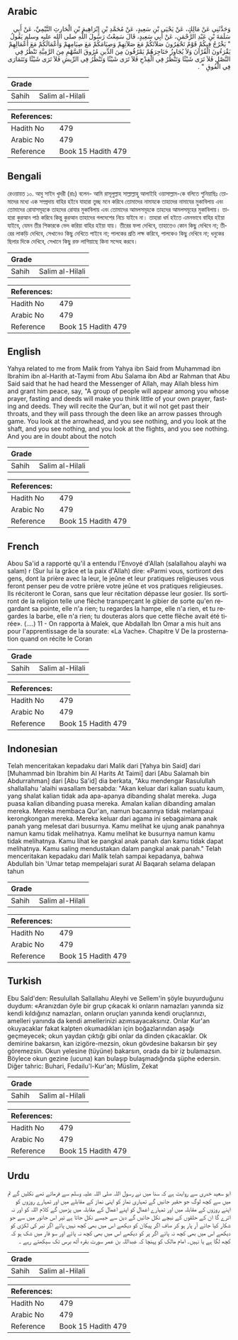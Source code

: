 ## Arabic


<div dir="rtl" lang="ar" style={{fontSize:'larger',backgroundColor:'#f8f9fa',padding:20}}>
وَحَدَّثَنِي عَنْ مَالِكٍ، عَنْ يَحْيَى بْنِ سَعِيدٍ، عَنْ مُحَمَّدِ بْنِ إِبْرَاهِيمَ بْنِ الْحَارِثِ التَّيْمِيِّ، عَنْ أَبِي سَلَمَةَ بْنِ عَبْدِ الرَّحْمَنِ، عَنْ أَبِي سَعِيدٍ، قَالَ سَمِعْتُ رَسُولَ اللَّهِ صلى الله عليه وسلم يَقُولُ ‏ "‏ يَخْرُجُ فِيكُمْ قَوْمٌ تَحْقِرُونَ صَلاَتَكُمْ مَعَ صَلاَتِهِمْ وَصِيَامَكُمْ مَعَ صِيَامِهِمْ وَأَعْمَالَكُمْ مَعَ أَعْمَالِهِمْ يَقْرَءُونَ الْقُرْآنَ وَلاَ يُجَاوِزُ حَنَاجِرَهُمْ يَمْرُقُونَ مِنَ الدِّينِ مُرُوقَ السَّهْمِ مِنَ الرَّمِيَّةِ تَنْظُرُ فِي النَّصْلِ فَلاَ تَرَى شَيْئًا وَتَنْظُرُ فِي الْقِدْحِ فَلاَ تَرَى شَيْئًا وَتَنْظُرُ فِي الرِّيشِ فَلاَ تَرَى شَيْئًا وَتَتَمَارَى فِي الْفُوقِ ‏"‏ ‏.‏
</div>
<div style={{backgroundColor:'#f8f9fa',padding:20, marginBottom: 10}}><table> <thead> <tr> <th>Grade</th> <th></th> </tr> </thead> <tbody> <tr><td>Sahih</td><td>Salim al-Hilali</td></tr></tbody></table><table> <thead> <tr> <th>References:</th> <th></th> </tr> </thead> <tbody><tr><td>Hadith No</td><td>479</td></tr><tr><td>Arabic No</td><td>479</td></tr><tr><td>Reference</td><td>Book 15 Hadith 479</td></tr></tbody></table></div>

## Bengali


<div dir="ltr" lang="bn" style={{fontSize:'larger',backgroundColor:'#f8f9fa',padding:20}}>
রেওয়ায়ত ১০. আবু সাইদ খুদরী (রাঃ) বলেন- আমি রাসূলুল্লাহ সাল্লাল্লাহু আলাইহি ওয়াসাল্লাম-কে বলিতে শুনিয়াছিঃ তোমাদের মধ্যে এক সম্প্রদায় বাহির হইবে যাহারা তুচ্ছ মনে করিবে তোমাদের নামাযকে তাহাদের নামাযের মুকাবিলায় এবং তোমাদের রোযাসমূহকে তাহদের রোযার মুকাবিলায় এবং তোমাদের আমলসমূহকে তাহদের আমলসমূহের মুকাবিলায়। তাহারা কুরআন পাঠ করিবে কিন্তু কুরআন তাহাদের গলদেশের নিচে যাইবে না। তাহারা ধর্ম হইতে এমনভাবে বাহির হইয়া যাইবে, যেমন তীর শিকারকে ভেদ করিয়া বাহির হইয়া যায়। তীরের ফলা দেখিবে, তাহাতেও কোন কিছু দেখিবে না; তীরের লাকড়ি দেখিবে, সেখানেও কিছু দেখিতে পাইবে না; পালকের প্রতি লক্ষ করিবে, পালকেও কিছু দেখিবে না; ধনুকের ছিলার দিকে দেখিবে, সেখানে কিছু রক্ত লাগিয়াছে কিনা সন্দেহ করবে।
</div>
<div style={{backgroundColor:'#f8f9fa',padding:20, marginBottom: 10}}><table> <thead> <tr> <th>Grade</th> <th></th> </tr> </thead> <tbody> <tr><td>Sahih</td><td>Salim al-Hilali</td></tr></tbody></table><table> <thead> <tr> <th>References:</th> <th></th> </tr> </thead> <tbody><tr><td>Hadith No</td><td>479</td></tr><tr><td>Arabic No</td><td>479</td></tr><tr><td>Reference</td><td>Book 15 Hadith 479</td></tr></tbody></table></div>

## English


<div dir="ltr" lang="en" style={{fontSize:'larger',backgroundColor:'#f8f9fa',padding:20}}>
Yahya related to me from Malik from Yahya ibn Said from Muhammad ibn Ibrahim ibn al-Harith at-Taymi from Abu Salama ibn Abd ar Rahman that Abu Said said that he had heard the Messenger of Allah, may Allah bless him and grant him peace, say, "A group of people will appear among you whose prayer, fasting and deeds will make you think little of your own prayer, fasting and deeds. They will recite the Qur'an, but it wil not get past their throats, and they will pass through the deen like an arrow passes through game. You look at the arrowhead, and you see nothing, and you look at the shaft, and you see nothing, and you look at the flights, and you see nothing. And you are in doubt about the notch
</div>
<div style={{backgroundColor:'#f8f9fa',padding:20, marginBottom: 10}}><table> <thead> <tr> <th>Grade</th> <th></th> </tr> </thead> <tbody> <tr><td>Sahih</td><td>Salim al-Hilali</td></tr></tbody></table><table> <thead> <tr> <th>References:</th> <th></th> </tr> </thead> <tbody><tr><td>Hadith No</td><td>479</td></tr><tr><td>Arabic No</td><td>479</td></tr><tr><td>Reference</td><td>Book 15 Hadith 479</td></tr></tbody></table></div>

## French


<div dir="ltr" lang="fr" style={{fontSize:'larger',backgroundColor:'#f8f9fa',padding:20}}>
Abou Sa'id a rapporté qu'il a entendu l'Envoyé d'Allah (salallahou alayhi wa salam) r (Sur lui la grâce et la paix d'Allah) dire: «Parmi vous, sortiront des gens, dont la prière avec la leur, le jeûne et leur pratiques religieuses vous feront penser peu de votre prière votre jeûne et vos pratiques religieuses. Ils réciteront le Coran, sans que leur récitation dépasse leur gosier. Ils sortiront de la religion telle une flèche transperçant le gibier de sorte qu'en regardant sa pointe, elle n'a rien; tu regardes la hampe, elle n'a rien, et tu regardes la barbe, elle n'a rien; tu douteras alors que cette flèche avait été tirée». (....) 11 - On rapporta à Malek, que Abdallah Ibn Omar a mis huit ans pour l'apprentissage de la sourate: «La Vache». Chapitre V De la prosternation quand on récite le Coran
</div>
<div style={{backgroundColor:'#f8f9fa',padding:20, marginBottom: 10}}><table> <thead> <tr> <th>Grade</th> <th></th> </tr> </thead> <tbody> <tr><td>Sahih</td><td>Salim al-Hilali</td></tr></tbody></table><table> <thead> <tr> <th>References:</th> <th></th> </tr> </thead> <tbody><tr><td>Hadith No</td><td>479</td></tr><tr><td>Arabic No</td><td>479</td></tr><tr><td>Reference</td><td>Book 15 Hadith 479</td></tr></tbody></table></div>

## Indonesian


<div dir="ltr" lang="id" style={{fontSize:'larger',backgroundColor:'#f8f9fa',padding:20}}>
Telah menceritakan kepadaku dari Malik dari [Yahya bin Said] dari [Muhammad bin Ibrahim bin Al Harits At Taimi] dari [Abu Salamah bin Abdurrahman] dari [Abu Sa'id] dia berkata, "Aku mendengar Rasulullah shallallahu 'alaihi wasallam bersabda: "Akan keluar dari kalian suatu kaum, yang shalat kalian tidak ada apa-apanya dibanding shalat mereka. Juga puasa kalian dibanding puasa mereka. Amalan kalian dibanding amalan mereka. Mereka membaca Qur'an, namun bacaannya tidak melampaui kerongkongan mereka. Mereka keluar dari agama ini sebagaimana anak panah yang melesat dari busurnya. Kamu melihat ke ujung anak panahnya namun kamu tidak melihatnya. Kamu melihat ke busurnya namun kamu tidak melihatnya. Kamu lihat ke pangkal anak panah dan kamu tidak dapat melihatnya. Kamu saling mendustakan dalam pangkal anak panah." Telah menceritakan kepadaku dari Malik telah sampai kepadanya, bahwa Abdullah bin 'Umar tetap mempelajari surat Al Baqarah selama delapan tahun
</div>
<div style={{backgroundColor:'#f8f9fa',padding:20, marginBottom: 10}}><table> <thead> <tr> <th>Grade</th> <th></th> </tr> </thead> <tbody> <tr><td>Sahih</td><td>Salim al-Hilali</td></tr></tbody></table><table> <thead> <tr> <th>References:</th> <th></th> </tr> </thead> <tbody><tr><td>Hadith No</td><td>479</td></tr><tr><td>Arabic No</td><td>479</td></tr><tr><td>Reference</td><td>Book 15 Hadith 479</td></tr></tbody></table></div>

## Turkish


<div dir="ltr" lang="tr" style={{fontSize:'larger',backgroundColor:'#f8f9fa',padding:20}}>
Ebu Saîd'den: Resulullah Sallallahu Aleyhi ve Sellem'in şöyle buyurduğunu duydum: «Aranızdan öyle bir grup çıkacak ki onların namazları yanında siz kendi kıldığınız namazları, onların oruçları yanında kendi oruçlarınızı, amelleri yanında da kendi amellerinizi azımsayacaksınız. Onlar Kur'an okuyacaklar fakat kalpten okumadıkları için boğazlarından aşağı geçmeyecek; okun yaydan çıktığı gibi onlar da dinden çıkacaklar. Ok demirine bakarsın, kan izigöre-mezsin, okun gövdesine bakarsın bir şey göremezsin. Okun yelesi­ne (tüyüne) bakarsın, orada da bir iz bulamazsın. Böylece okun ge­zine (ucuna) kan bulaşıp bulaşmadığında şüphe edersin. Diğer tahric: Buhari, Fedailu'l-Kur'an; Müslim, Zekat
</div>
<div style={{backgroundColor:'#f8f9fa',padding:20, marginBottom: 10}}><table> <thead> <tr> <th>Grade</th> <th></th> </tr> </thead> <tbody> <tr><td>Sahih</td><td>Salim al-Hilali</td></tr></tbody></table><table> <thead> <tr> <th>References:</th> <th></th> </tr> </thead> <tbody><tr><td>Hadith No</td><td>479</td></tr><tr><td>Arabic No</td><td>479</td></tr><tr><td>Reference</td><td>Book 15 Hadith 479</td></tr></tbody></table></div>

## Urdu


<div dir="rtl" lang="ur" style={{fontSize:'larger',backgroundColor:'#f8f9fa',padding:20}}>
ابو سعید خدری سے روایت ہے کہ سنا میں نے رسول اللہ صلی اللہ علیہ وسلم سے فرماتے تھے نکلیں گے تم میں سے کچھ لوگ جو حقیر جانیں گے تمہاری نماز کو اپنی نماز کے مقابلے میں اور تمہارے روزوں کو اپنے روزوں کے مقابلہ میں اور تمہارے اعمال کو اپنے اعمال کے مقابلہ میں پڑھیں گے کلام اللہ کو اور نہ اترے گا ان کے حلقوں کے نیچے نکل جائیں گے دین سے جیسے نکل جاتا ہے تیر اس جانور میں سے جو شکار کیا جائے آر پار ہو کر صاف اگر پیکان کو دیکھے اس میں بھی کچھ نہیں پائے اگر تیر کی لکڑی کو دیکھے اس میں بھی کچھ نہ پائے اگر پر کو دیکھے اس میں بھی کچھ نہ پائے اور سو فار میں شک ہو کہ کچھ لگا ہے یا نہیں۔ امام مالک کو پہنچا کہ عبداللہ بن عمر سورت بقرہ آٹھ برس تک سیکھتے رہے ۔
</div>
<div style={{backgroundColor:'#f8f9fa',padding:20, marginBottom: 10}}><table> <thead> <tr> <th>Grade</th> <th></th> </tr> </thead> <tbody> <tr><td>Sahih</td><td>Salim al-Hilali</td></tr></tbody></table><table> <thead> <tr> <th>References:</th> <th></th> </tr> </thead> <tbody><tr><td>Hadith No</td><td>479</td></tr><tr><td>Arabic No</td><td>479</td></tr><tr><td>Reference</td><td>Book 15 Hadith 479</td></tr></tbody></table></div>